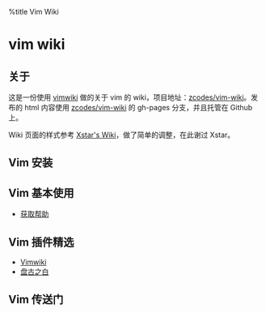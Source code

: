 %title Vim Wiki
= vim wiki =

== 关于 ==

这是一份使用 [[https://github.com/vimwiki/vimwiki|vimwiki]] 做的关于 vim 的 wiki，项目地址：[[https://github.com/zcodes/vim-wiki|zcodes/vim-wiki]]。发布的 html 内容使用 [[https://github.com/zcodes/vim-wiki|zcodes/vim-wiki]] 的 gh-pages 分支，并且托管在 Github 上。

Wiki 页面的样式参考 [[https://xstarcd.github.io/wiki/index.html|Xstar's Wiki]]，做了简单的调整，在此谢过 Xstar。

== Vim 安装 ==

== Vim 基本使用 ==
* [[base_get_help|获取帮助]]

== Vim 插件精选 ==
* [[plugins_vimwiki|Vimwiki]]
* [[plugins_pangu|盘古之白]]

== Vim 传送门 ==
